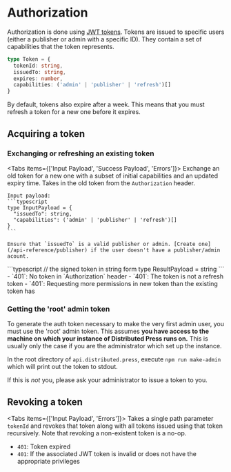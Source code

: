 
# Authorization
Authorization is done using [JWT tokens](https://en.wikipedia.org/wiki/JSON_Web_Token).
Tokens are issued to specific users (either a publisher or admin with a specific ID).
They contain a set of capabilities that the token represents.

```typescript
type Token = {
  tokenId: string,
  issuedTo: string,
  expires: number,
  capabilities: ('admin' | 'publisher' | 'refresh')[]
}
```

By default, tokens also expire after a week. This means that you must refresh
a token for a new one before it expires.


## Acquiring a token
### Exchanging or refreshing an existing token
<RouteDescription httpVerb="POST" path="/v1/auth/exchange"/>
<AccessList ownerAccess adminAccess />

<Tabs items={['Input Payload', 'Success Payload', 'Errors']}>
  <Tab>
    Exchange an old token for a new one with a subset of initial capabilities and an updated expiry time.
    Takes in the old token from the `Authorization` header.

    Input payload:
    ```typescript
    type InputPayload = {
      "issuedTo": string,
      "capabilities": ('admin' | 'publisher' | 'refresh')[]
    }
    ```

    Ensure that `issuedTo` is a valid publisher or admin. [Create one](/api-reference/publisher) if the user doesn't have a publisher/admin acount.
  </Tab>
  <Tab>
    ```typescript
    // the signed token in string form
    type ResultPayload = string 
    ```
  </Tab>
  <Tab>
  - `401`: No token in `Authorization` header
  - `401`: The token is not a refresh token
  - `401`: Requesting more permissions in new token than the existing token has
  </Tab>
</Tabs>

### Getting the 'root' admin token 
To generate the auth token necessary to make the very first admin user, you must
use the 'root' admin token. This assumes **you have access to the machine on which your
instance of Distributed Press runs on.** This is usually only the case if you are the administrator
which set up the instance.

In the root directory of `api.distributed.press`, execute `npm run make-admin` which will print out the token to stdout.

If this is *not* you, please ask your administrator to issue a token to you.

## Revoking a token
<RouteDescription httpVerb="DELETE" path="/v1/auth/revoke/:tokenId"/>
<AccessList adminAccess />


<Tabs items={['Input Payload', 'Errors']}>
  <Tab>
    Takes a single path parameter `tokenId` and revokes that token along with all tokens issued using that token recursively.
    Note that revoking a non-existent token is a no-op.
  </Tab>
  <Tab>
  - `401`: Token expired 
  - `401`: If the associated JWT token is invalid or does not have the appropriate privileges
  </Tab>
</Tabs>

